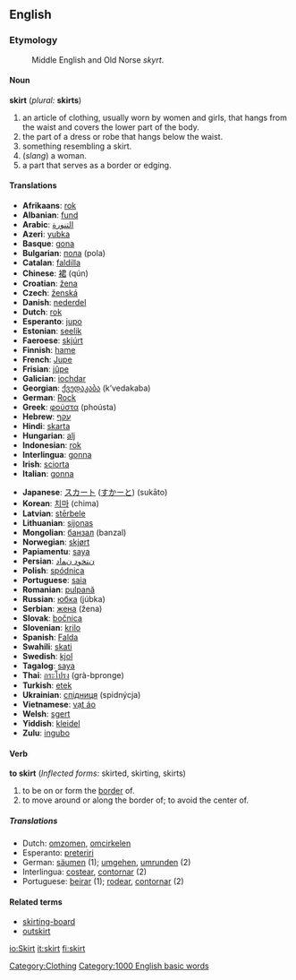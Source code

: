 ==English==
===Etymology===
:Middle English and Old Norse ''skyrt''.
====Noun====
'''skirt''' (''plural:'' '''skirts''')
#an article of clothing, usually worn by women and girls, that hangs from the waist and covers the lower part of the body.
#the part of a dress or robe that hangs below the waist.
#something resembling a skirt.
#(''slang'') a woman.
#a part that serves as a border or edging.

====Translations====
{{top}}<!--languages from A to I go here-->
*'''Afrikaans''': [[rok]]
*'''Albanian''': [[fund]]
*'''Arabic''': [[التنورة]]
*'''Azeri''': [[yubka]]
*'''Basque''': [[gona]]
*'''Bulgarian''': [[пола]] (pola)
*'''Catalan''': [[faldilla]]
*'''Chinese''': [[裙]] (qún)
*'''Croatian''': [[žena]]
*'''Czech''': [[ženská]]
*'''Danish''': [[nederdel]]
*'''Dutch''': [[rok]]
*'''Esperanto''': [[jupo]]
*'''Estonian''': [[seelik]]
*'''Faeroese''': [[skjúrt]]
*'''Finnish''': [[hame]]
*'''French''': [[Jupe]]
*'''Frisian''': [[jûpe]]
*'''Galician''': [[iochdar]]
*'''Georgian''': [[ქვედაკაბა]] (k’vedakaba)
*'''German''': [[Rock]]
*'''Greek''': [[φούστα]] (phoústa)
*'''Hebrew''': [[עָקַף]]
*'''Hindi''': [[skarta]]
*'''Hungarian''': [[alj]]
*'''Indonesian''': [[rok]]
*'''Interlingua''': [[gonna]]
*'''Irish''': [[sciorta]]
*'''Italian''': [[gonna]]
{{mid}}<!--languages from J to Z go here-->
*'''Japanese''': [[スカート]] ([[すかーと]]) (sukāto)
*'''Korean''': [[치마]] (chima)
*'''Latvian''': [[stērbele]]
*'''Lithuanian''': [[sijonas]]
*'''Mongolian''': [[банзал]] (banzal)
*'''Norwegian''': [[skjørt]]
*'''Papiamentu''': [[saya]]
*'''Persian''': [[ﻥﺘﺨﻭﺩ ﻥﻤﺍﺩ]]
*'''Polish''': [[spódnica]]
*'''Portuguese''': [[saia]]
*'''Romanian''': [[pulpană]]
*'''Russian''': [[юбка]] (júbka)
*'''Serbian''': [[жена]] (žena)
*'''Slovak''': [[bočnica]]
*'''Slovenian''': [[krilo]]
*'''Spanish''': [[Falda]]
*'''Swahili''': [[skati]]
*'''Swedish''': [[kjol]]
*'''Tagalog''': [[saya]]
*'''Thai''': [[กระโปรง]] (grà-bpronge)
*'''Turkish''': [[etek]]
*'''Ukrainian''': [[спідниця]] (spidnýcja)
*'''Vietnamese''': [[vạt áo]]
*'''Welsh''': [[sgert]]
*'''Yiddish''': [[kleidel]]
*'''Zulu''': [[ingubo]]
{{bottom}}

====Verb====
'''to skirt''' (''Inflected forms'': skirted, skirting, skirts)
#to be on or form the [[border]] of.
#to move around or along the border of; to avoid the center of.

=====Translations=====
*Dutch: [[omzomen]], [[omcirkelen]]
*Esperanto: [[preteriri]]
*German: [[säumen]] (1); [[umgehen]], [[umrunden]] (2)
*Interlingua: [[costear]], [[contornar]] (2)
*Portuguese: [[beirar]] (1); [[rodear]], [[contornar]] (2)

====Related terms====
*[[skirting-board]]
*[[outskirt]]

[[Category:Clothing]]
[[Category:1000 English basic words]]

[[io:Skirt]]
[[it:skirt]]
[[fi:skirt]]